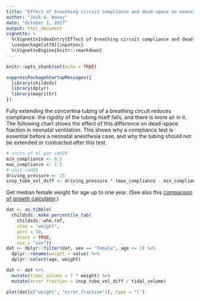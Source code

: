 ```yaml
---
title: "Effect of breathing circuit compliance and dead-space on neonatal ventilation"
author: "Jack O. Wasey"
date: "October 1, 2017"
output: html_document
vignette: >
  %\VignetteIndexEntry{Effect of breathing circuit compliance and dead-space on neonatal ventilation}
  \usepackage[utf8]{inputenc}
  %\VignetteEngine{knitr::rmarkdown}
---
```


```r
knitr::opts_chunk$set(echo = TRUE)

suppressPackageStartupMessages({
  library(childsds)
  library(dplyr)
  library(magrittr)
})
```

Fully extending the concertina tubing of a breathing circuit reduces compliance: the rigidity of the tubing itself falls, and there is more air in it. The following chart shows the effect of this difference on dead-space fraction in neonatal ventilation. This shows why a compliance test is essential before a neonatal anesthesia case, and why the tubing should not be extended or contracted after this test.

```r
# units of ml per cmH20
min_compliance <- 0.5
max_compliance <- 1.5
# unit cmH20
driving_pressure <- 15
insp_tube_vol_diff <- driving_pressure * (max_compliance - min_compliance)
```
Get median female weight for age up to one year. (See also this [comparison of growth calculator](http://www.monicagerber.com/2018/07/roundup-of-growth-chart-packages/).)
```r
dat <- as_tibble(
  childsds::make_percentile_tab(
    childsds::who.ref, 
    item = "weight",
    perc = 50,
    stack = TRUE, 
    sex = "sex"))
dat <- dplyr::filter(dat, sex == "female", age <= 1) %>%
  dplyr::rename(weight = value) %>% 
  dplyr::select(age, weight)
```

```r
dat <- dat %>%
  mutate(tidal_volume = 7 * weight) %>% 
  mutate(error_fraction = insp_tube_vol_diff / tidal_volume)

plot(dat[c("weight", "error_fraction")], type = "l")
```
